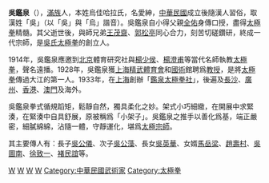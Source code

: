 '''吳鑑泉'''（{{bd|1870年||1942年|catIdx=W吳}}），[[滿族|滿族]]人，本姓烏佳哈拉氏，名愛紳，[[中華民國|中華民國]]成立後隨漢人習俗，取漢姓「吳」（以「吳」與「烏」諧音）。吳鑑泉自小得父親[[全佑|全佑]]身傳口授，盡得[[太極拳|太極拳]]精髓。其父逝世後，與師兄弟[[王茂齋|王茂齋]]、[[郭松亭|郭松亭]]同心合力，刻苦切磋鑽研，終成一代宗師，是[[吳氏太極拳|吳氏太極拳]]的創立人。
 
1914年，吳鑑泉應邀到[[北京|北京]]體育研究社與[[楊兆熊_(武術家)|楊少侯]]、[[楊澄甫|楊澄甫]]等當代名師執教[[太極拳|太極拳]]，聲名遠播。1928年，吳鑑泉獲[[上海|上海]][[精武體育會|精武體育會]]和[[國術|國術]]館聘爲[[教授|教授]]，是將[[太極拳|太極拳]]傳過大江的第一人。1933年，在[[上海|上海]]創辦「[[鑑泉太極拳社|鑑泉太極拳社]]」，後遍及[[長沙|長沙]]、[[廣州|廣州]]、[[香港|香港]]、[[澳門|澳門]]及海外。
 
吳鑑泉拳式循規蹈矩，鬆靜自然，獨具柔化之妙。架式小巧細緻，在開展中求緊湊，在緊湊中自具舒展，原被稱爲「小架子」。吳鑑泉之推手以善化爲基，端正嚴密，細膩綿綿，沾隨一體，守靜運化，堪爲[[太極|太極]][[宗師|宗師]]。

其主要傳人有：長子[[吳公儀|吳公儀]]、次子[[吳公藻|吳公藻]]、長女[[吳英華|吳英華]]、女婿[[馬岳梁|馬岳梁]]、[[趙壽村|趙壽村]]、[http://ja.wikipedia.org/wiki/%E5%91%89%E5%9B%B3%E5%8D%97 吳圖南]{{Wayback|url=http://ja.wikipedia.org/wiki/%E5%91%89%E5%9B%B3%E5%8D%97 |date=20060913000000 }}、[[徐致一|徐致一]]、[[褚民誼|褚民誼]]等。

[[Category:近現代武術家|W]]
[[Category:满洲旗人|W]]
[[Category:御前侍衛|W]]
[[Category:满族人|W]]
[[Category:中華民國武術家|Category:中華民國武術家]]
[[Category:太極拳|Category:太極拳]]